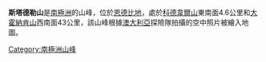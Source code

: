 {{unreferenced|time=2018-07-11T06:18:28+00:00}}
{{coord|66|55|S|53|14|E|display=title}}

'''斯塔德勒山'''是[[南極洲|南極洲]]的山峰，位於[[恩德比地|恩德比地]]，處於[[科德韋爾山|科德韋爾山]]東南面4.6公里和[[大霍納肯山|大霍納肯山]]西南面43公里，該山峰根據[[澳大利亞|澳大利亞]]探險隊拍攝的空中照片被繪入地圖。

{{Antarctica-geo-stub}}
[[Category:南極洲山峰|Category:南極洲山峰]]